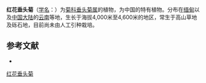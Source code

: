 {{Speciesbox
| name = 红花垂头菊
| status = 
| status_system = 
| image =
| genus = Cremanthodium
| species = farreri
| authority = W. W. Smith
}}

'''红花垂头菊'''（[[学名|学名]]：{{lang|la|''Cremanthodium farreri''}}）为[[菊科|菊科]][[垂头菊属|垂头菊属]]的植物，为中国的特有植物。分布在[[缅甸|缅甸]]以及[[中国大陆|中国大陆]]的[[云南|云南]]等地，生长于海拔4,000米至4,600米的地区，常生于高山草地及砾石地，目前尚未由人工引种栽培。

== 参考文献 ==
<div class="references-small">
* {{cite web| url =http://www.bioinfo.cn/db05/KmzwSpecies.php?action=view&id=4599| title =红花垂头菊| work =《中国高等植物数据库全库》| publisher =中国科学院微生物研究所| author =昆明植物研究所| accessdate =2009-02-25| deadurl =yes| archiveurl =https://web.archive.org/web/20160305020349/http://www.bioinfo.cn/db05/KmzwSpecies.php?action=view&id=4599| archivedate =2016-03-05}}
</div>
{{Taxonbar|from=Q15231346}}

[[Category:垂头菊属|红花垂头菊]]


{{植物小作品}}